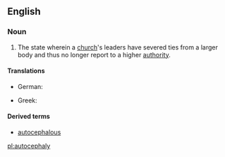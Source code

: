 ==English==

===Noun===
{{en-noun|autocephalies|-}}

# {{context|Christianity}} The state wherein a [[church]]'s leaders have severed ties from a larger body and thus no longer report to a higher [[authority]].

====Translations====
{{trans-top|the organisational independence of a church}}
* German: {{t-|de|Autokephalie|f}}
{{trans-mid}}
* Greek: {{t-|el|αυτοκεφαλία|f|tr=aftokefalía|sc=Grek}}
{{trans-bottom}}

====Derived terms====
* [[autocephalous]]

[[pl:autocephaly]]